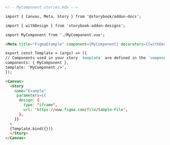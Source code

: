 ```md
<!-- MyComponent.stories.mdx -->

import { Canvas, Meta, Story } from '@storybook/addon-docs';

import { withDesign } from 'storybook-addon-designs';

import MyComponent from './MyComponent.vue';

<Meta title="FigmaExample" component={MyComponent} decorators={[withDesign]} />

export const Template = (args) => ({
// Components used in your story `template` are defined in the `components` object
components: { MyComponent },
template: 'MyComponent />',
});

<Canvas>
  <Story
    name="Example"
     parameters={{
      design: {
        type: "iframe",
        url: 'https://www.figma.com/file/Sample-File',
      },
    }}
  >
  {Template.bind({})}
  </Story>
</Canvas>
```